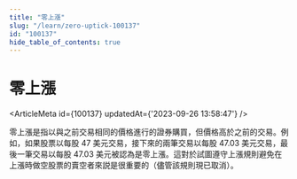 ```yaml
---
title: "零上漲"
slug: "/learn/zero-uptick-100137"
id: "100137"
hide_table_of_contents: true
---
```



# 零上漲

<ArticleMeta id={100137} updatedAt={'2023-09-26 13:58:47'} />
<div className='border-solid border-b border-t-0 my-4 border-[var(--ifm-color-gray-300)]' />

零上漲是指以與之前交易相同的價格進行的證券購買，但價格高於之前的交易。例如，如果股票以每股 47 美元交易，接下來的兩筆交易以每股 47.03 美元交易，最後一筆交易以每股 47.03 美元被認為是零上漲。這對於試圖遵守上漲規則避免在上漲時做空股票的賣空者來説是很重要的（儘管該規則現已取消）。
